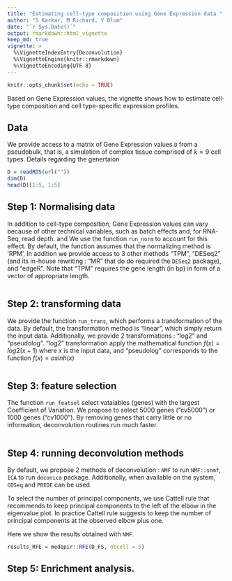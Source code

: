 ```yaml
---
title: "Estimating cell-type composition using Gene Expression data "
author: "S Karkar, M Richard, Y Blum"
date: "`r Sys.Date()`"
output: rmarkdown::html_vignette
keep_md: true
vignette: >
  %\VignetteIndexEntry{Deconvolution}
  %\VignetteEngine{knitr::rmarkdown}
  %\VignetteEncoding{UTF-8}
---
```


```r
knitr::opts_chunk$set(echo = TRUE)
```

Based on Gene Expression values, the vignette shows how to estimate cell-type composition and cell type-specific expression profiles.

## Data

We provide access to a matrix of Gene Expression values `D` from a pseudobulk, that is, a simulation of complex tissue comprised of $k=9$ cell types.
Details regarding the genertaion  

```r
D = readRDS(url(""))
dim(D)
head(D)[1:5, 1:5]

```


## Step 1: Normalising data

In addition to cell-type composition, Gene Expression values can vary because of other technical variables, such as batch effects and, for RNA-Seq, read depth. and We use the function `run_norm` to account for this effect. By default, the function assumes that the normalizing method is 'RPM', In addition we provide access to 3 other methods "TPM", "DESeq2" (and its in-house rewriting : "MR" that do do required the `DESeq2` package), and "edgeR". Note that "TPM" requires the gene length (in bp) in form of a vector of appropriate length.   

  
```r
 
```

## Step 2: transforming data 

We provide the function `run_trans`, which performs a transformation of the data. By default, the transformation method is "linear", which simply return the input data. Additionally, we provide 2 transformations : "log2" and "pseudolog". "log2" transformation apply the mathematical function $f(x)=log2(x+1)$ where $x$ is the input data, and "pseudolog" corresponds to the function $f(x)=asinh(x)$  

 
```r
 
```


## Step 3: feature selection 

The function `run_featsel` select vataiables (genes) with the largest Coefficient of Variation.
We propose to select 5000 genes ("cv5000") or 1000 genes ("cv1000"). By removing genes that carry little or no information, deconvolution routines run much faster.

```r
 
```

## Step 4: running deconvolution methods

By default, we propose 2 methods of deconvolution : `NMF` to run `NMF::snmf`, `ICA` to run `deconica` package. Additionally, when available on the system, `CDSeq` and `PREDE` can be used. 

To select the number of principal components, we use Cattell rule that recommends to keep principal components to the left of the elbow in the eigenvalue plot. In practice Cattell rule suggests to keep the number of principal components at the observed elbow plus one.

Here we show the results obtained with `NMF`.
```r
results_RFE = medepir::RFE(D_FS, nbcell = 5)
```



## Step 5: Enrichment analysis.

```r

```

